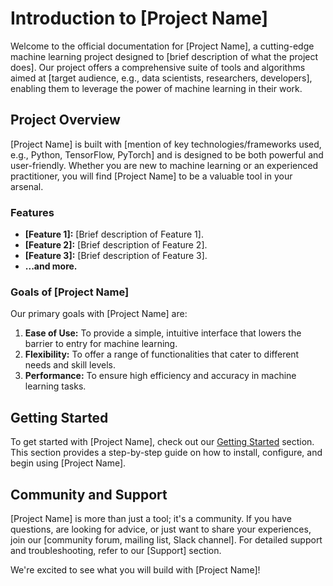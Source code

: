 # Introduction to [Project Name]

Welcome to the official documentation for [Project Name], a cutting-edge machine learning project designed to [brief description of what the project does]. Our project offers a comprehensive suite of tools and algorithms aimed at [target audience, e.g., data scientists, researchers, developers], enabling them to leverage the power of machine learning in their work.

## Project Overview

[Project Name] is built with [mention of key technologies/frameworks used, e.g., Python, TensorFlow, PyTorch] and is designed to be both powerful and user-friendly. Whether you are new to machine learning or an experienced practitioner, you will find [Project Name] to be a valuable tool in your arsenal. 

### Features

- **[Feature 1]:** [Brief description of Feature 1].
- **[Feature 2]:** [Brief description of Feature 2].
- **[Feature 3]:** [Brief description of Feature 3].
- **...and more.**

### Goals of [Project Name]

Our primary goals with [Project Name] are:

1. **Ease of Use:** To provide a simple, intuitive interface that lowers the barrier to entry for machine learning.
2. **Flexibility:** To offer a range of functionalities that cater to different needs and skill levels.
3. **Performance:** To ensure high efficiency and accuracy in machine learning tasks.

## Getting Started

To get started with [Project Name], check out our [Getting Started](/getting-started) section. This section provides a step-by-step guide on how to install, configure, and begin using [Project Name]. 

## Community and Support

[Project Name] is more than just a tool; it's a community. If you have questions, are looking for advice, or just want to share your experiences, join our [community forum, mailing list, Slack channel]. For detailed support and troubleshooting, refer to our [Support] section.

We're excited to see what you will build with [Project Name]!